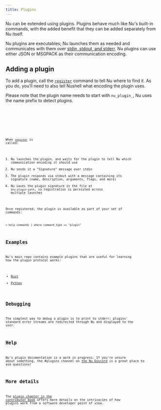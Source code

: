 ```yaml
---
title: Plugins
---
```



Nu can be extended using plugins. Plugins behave much like Nu's built-in commands, with the added benefit that they can be added separately from Nu itself.

Nu plugins are executables; Nu launches them as needed and communicates with them over [stdin, stdout, and stderr](https://en.wikipedia.org/wiki/Standard_streams). Nu plugins can use either JSON or MSGPACK as their communication encoding.

## Adding a plugin

To add a plugin, call the [`register`](/commands/docs/register) command to tell Nu where to find it. As you do, you'll need to also tell Nushell what encoding the plugin uses.

Please note that the plugin name needs to start with `nu_plugin_`, Nu uses the name prefix to detect plugins.

<Tabs>
  <TabItem label="Linux/MacOS">
    <Code code="register ./my_plugins/nu_plugin_cool" lang="nushell" />
  </TabItem>
  <TabItem label="Windows">
    <Code code="register .\my_plugins\nu_plugin_cool.exe" lang="nushell" />
  </TabItem>
</Tabs>

When [`register`](/commands/docs/register) is called:

1. Nu launches the plugin, and waits for the plugin to tell Nu which communication encoding it should use
2. Nu sends it a "Signature" message over stdin
3. The plugin responds via stdout with a message containing its signature (name, description, arguments, flags, and more)
4. Nu saves the plugin signature in the file at `$nu.plugin-path`, so registration is persisted across multiple launches

Once registered, the plugin is available as part of your set of commands:

```nu
> help commands | where command_type == "plugin"
```

## Examples

Nu's main repo contains example plugins that are useful for learning how the plugin protocol works:

- [Rust](https://github.com/nushell/nushell/tree/main/crates/nu_plugin_example)
- [Python](https://github.com/nushell/nushell/blob/main/crates/nu_plugin_python)

## Debugging

The simplest way to debug a plugin is to print to stderr; plugins' standard error streams are redirected through Nu and displayed to the user.

## Help

Nu's plugin documentation is a work in progress. If you're unsure about something, the #plugins channel on [the Nu Discord](https://discord.gg/NtAbbGn) is a great place to ask questions!

## More details

The [plugin chapter in the contributor book](/contributor-book/plugins) offers more details on the intricacies of how plugins work from a software developer point of view.
